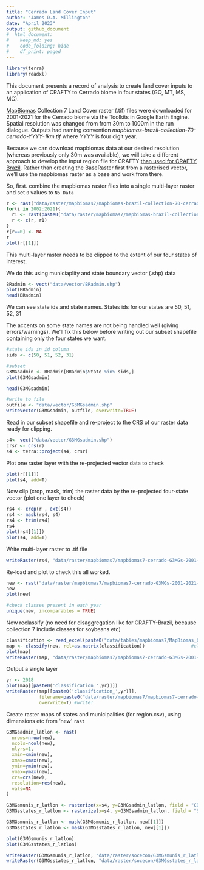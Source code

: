 ```yaml
---
title: "Cerrado Land Cover Input"
author: "James D.A. Millington"
date: "April 2023"
output: github_document
#  html_document: 
#    keep_md: yes
#    code_folding: hide
#    df_print: paged
---
```


```r
library(terra)
library(readxl)
```

This document presents a record of analysis to create land cover inputs to an application of CRAFTY to Cerrado biome in four states (GO, MT, MS, MG). 

[MapBiomas](https://mapbiomas.org/en) Collection 7 Land Cover raster (.tif) files were downloaded for 2001-2021 for the Cerrado biome via the Toolkits in Google Earth Engine. Spatial resolution was changed from from 30m to 1000m in the run dialogue. Outputs had naming convention _mapbiomas-brazil-collection-70-cerrado-YYYY-1km.tif_ where _YYYY_ is four digit year. 

Because we can download mapbiomas data at our desired resolution (whereas previously only 30m was available), we will take a different approach to develop the input region file for CRAFTY [than used for CRAFTY Brazil](https://github.com/jamesdamillington/BrazilInputMaps). Rather than creating the BaseRaster first from a rasterised vector, we'll use the mapbiomas raster as a base and work from there. 

So, first. combine the mapbiomas raster files into a single multi-layer raster and set `0` values to `No Data`
```r
r <- rast("data/raster/mapbiomas7/mapbiomas-brazil-collection-70-cerrado-2001-1km.tif")
for(i in 2002:2021){
  r1 <- rast(paste0("data/raster/mapbiomas7/mapbiomas-brazil-collection-70-cerrado-",i,"-1km.tif"))
  r <- c(r, r1)
}
r[r==0] <- NA
r
plot(r[[1]])
```

This multi-layer raster needs to be clipped to the extent of our four states of interest.

We do this using municiaplity and state boundary vector (.shp) data 
```r
BRadmin <- vect("data/vector/BRadmin.shp")
plot(BRadmin)
head(BRadmin)
```

We can see state ids and state names. States ids for our states are 50, 51, 52, 31



The accents on some state names are not being handled well (giving errors/warnings). We'll fix this below before writing out our subset shapefile containing only the four states we want.
```r
#state ids in id column
sids <- c(50, 51, 52, 31)

#subset
G3MGsadmin <- BRadmin[BRadmin$State %in% sids,]
plot(G3MGsadmin)

head(G3MGsadmin)

#write to file
outfile <- "data/vector/G3MGsadmin.shp"
writeVector(G3MGsadmin, outfile, overwrite=TRUE)
```

Read in our subset shapefile and re-project to the CRS of our raster data ready for clipping. 
```r
s4<- vect("data/vector/G3MGsadmin.shp")
crsr <- crs(r)
s4 <- terra::project(s4, crsr)
```

Plot one raster layer with the re-projected vector data to check 
```r
plot(r[[1]])
plot(s4, add=T)
```

Now clip (crop, mask, trim) the raster data by the re-projected four-state vector (plot one layer to check)
```r
rs4 <- crop(r , ext(s4)) 
rs4 <- mask(rs4, s4)
rs4 <- trim(rs4)
rs4
plot(rs4[[1]])
plot(s4, add=T)
```

Write multi-layer raster to .tif file
```r
writeRaster(rs4, "data/raster/mapbiomas7/mapbiomas7-cerrado-G3MGs-2001-2021-1km.tif", overwrite=TRUE)
```

Re-load and plot to check this all worked. 
```r
new <- rast("data/raster/mapbiomas7/mapbiomas7-cerrado-G3MGs-2001-2021-1km.tif")
new
plot(new)

#check classes present in each year
unique(new, incomparables = TRUE)

```

Now reclassify (no need for disaggregation like for CRAFTY-Brazil, because collection 7 include classes for soybeans etc)

```r
classification <- read_excel(paste0("data/tables/mapbiomas7/MapBiomas_CRAFTY_classifications_v7.xlsx"), sheet = 'mb7-reclass1', range="B1:C37", col_names=T)  
map <- classify(new, rcl=as.matrix(classification))                 #classify
plot(map)
writeRaster(map, "data/raster/mapbiomas7/mapbiomas7-cerrado-G3MGs-2001-2021-1km-reclass1.tif", overwrite=T) #write!
```

Output a single layer
```r
yr <- 2018
plot(map[[paste0('classification_',yr)]])
writeRaster(map[[paste0('classification_',yr)]], 
            filename=paste0("data/raster/mapbiomas7/mapbiomas7-cerrado-G3MGs-",yr,"-1km-reclass1.tif"), 
            overwrite=T) #write!
```


Create raster maps of states and municipalities (for region.csv), using dimensions etc from 'new' `rast`

```r
G3MGsadmin_latlon <- rast(
  nrows=nrow(new),
  ncols=ncol(new),
  nlyrs=1,
  xmin=xmin(new),
  xmax=xmax(new),
  ymin=ymin(new),
  ymax=ymax(new),
  crs=crs(new),
  resolution=res(new),
  vals=NA
)

G3MGsmunis_r_latlon <- rasterize(x=s4, y=G3MGsadmin_latlon, field = "CD_GEOCMUn")
G3MGsstates_r_latlon <- rasterize(x=s4, y=G3MGsadmin_latlon, field = "State")

G3MGsmunis_r_latlon <- mask(G3MGsmunis_r_latlon, new[[1]])
G3MGsstates_r_latlon <- mask(G3MGsstates_r_latlon, new[[1]])

plot(G3MGsmunis_r_latlon)
plot(G3MGsstates_r_latlon)

writeRaster(G3MGsmunis_r_latlon, "data/raster/socecon/G3MGsmunis_r_latlon.tif", overwrite=TRUE)
writeRaster(G3MGsstates_r_latlon, "data/raster/socecon/G3MGsstates_r_latlon.tif", overwrite=TRUE)
```

